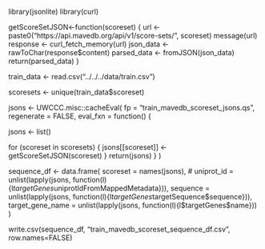 

library(jsonlite)
library(curl)

getScoreSetJSON<-function(scoreset) {
    url <- paste0("https://api.mavedb.org/api/v1/score-sets/", scoreset)
    message(url)
    response <- curl_fetch_memory(url)
    json_data <- rawToChar(response$content)
    parsed_data <- fromJSON(json_data)
    return(parsed_data)
}

train_data <- read.csv("../../../data/train.csv")

scoresets <- unique(train_data$scoreset)

jsons <- UWCCC.misc::cacheEval(
  fp = "train_mavedb_scoreset_jsons.qs",
  regenerate = FALSE,
  eval_fxn = function() {

jsons <- list()

for (scoreset in scoresets) {
  jsons[[scoreset]] <- getScoreSetJSON(scoreset)
}
return(jsons)
}
)

sequence_df <- data.frame(
  scoreset = names(jsons),
#  uniprot_id = unlist(lapply(jsons, function(l){l$targetGenes$uniprotIdFromMappedMetadata})),
  sequence = unlist(lapply(jsons, function(l){l$targetGenes$targetSequence$sequence})),
  target_gene_name = unlist(lapply(jsons, function(l){l$targetGenes$name}))
)

write.csv(sequence_df, "train_mavedb_scoreset_sequence_df.csv", row.names=FALSE)

